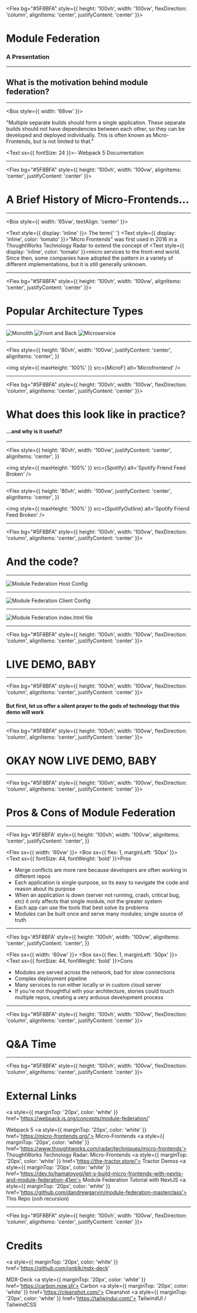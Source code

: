 <!-- Component Imports -->


<!-- Asset Imports -->


<!-- Start Presentation -->

<Flex bg="#5F8BFA" style={{ height: '100vh', width: '100vw', flexDirection: 'column', alignItems: 'center', justifyContent: 'center' }}>

# Module Federation

### A Presentation

</Flex>

---

## What is the motivation behind module federation?

---

<Box style={{ width: '68vw' }}>

<Text>

"Multiple separate builds should form a single application. These separate builds should not have dependencies between each other, so they can be developed and deployed individually. This is often known as Micro-Frontends, but is not limited to that."

</Text>

<Text sx={{ fontSize: 24 }}>- Webpack 5 Documentation</Text>

</Box>

---

<Flex bg="#5F8BFA" style={{ height: '100vh', width: '100vw', alignItems: 'center', justifyContent: 'center' }}>

# A Brief History of Micro-Frontends...

</Flex>

---

<Box style={{ width: '65vw', textAlign: 'center' }}>

<Text style={{ display: 'inline' }}>
  The term{' '}
  <Text style={{ display: 'inline', color: 'tomato' }}>"Micro Frontends" </Text>
  was first used in 2016 in a ThoughtWorks Technology Radar to extend the concept
  of <Text style={{ display: 'inline', color: 'tomato' }}>micro services </Text>
  to the front-end world. Since then, some companies have adopted the pattern in
  a variety of different implementations, but it is still generally unknown.
</Text>

</Box>

---

<Flex bg="#5F8BFA" style={{ height: '100vh', width: '100vw', alignItems: 'center', justifyContent: 'center' }}>

# Popular Architecture Types

</Flex>

---

<Flex>
  <Flex>
    <img style={{ maxHeight: '60vh' }} src={Mono} alt='Monolith' />
  </Flex>
  <Steps>
    <Flex>
      <img style={{ maxHeight: '60vh' }} src={FAB} alt='Front and Back' />
    </Flex>
    <Flex>
      <img style={{ maxHeight: '60vh' }} src={MicroS} alt='Microservice' />
    </Flex>
  </Steps>
</Flex>

---

<Flex
  style={{
    height: '80vh',
    width: '100vw',
    justifyContent: 'center',
    alignItems: 'center',
  }}
>
  <img style={{ maxHeight: '100%' }} src={MicroF} alt='Microfrontend' />
</Flex>

---

<Flex bg="#5F8BFA" style={{ height: '100vh', width: '100vw', flexDirection: 'column', alignItems: 'center', justifyContent: 'center' }}>

# What does this look like in practice?

#### ...and why is it useful?

</Flex>

---

<Flex
  style={{
    height: '80vh',
    width: '100vw',
    justifyContent: 'center',
    alignItems: 'center',
  }}
>
  <img
    style={{ maxHeight: '100%' }}
    src={Spotify}
    alt='Spotify Friend Feed Broken'
  />
</Flex>

---

<Flex
  style={{
    height: '80vh',
    width: '100vw',
    justifyContent: 'center',
    alignItems: 'center',
  }}
>
  <img
    style={{ maxHeight: '100%' }}
    src={SpotifyOutline}
    alt='Spotify Friend Feed Broken'
  />
</Flex>

---

<Flex bg="#5F8BFA" style={{ height: '100vh', width: '100vw', flexDirection: 'column', alignItems: 'center', justifyContent: 'center' }}>

# And the code?

</Flex>

---

<Flex>
  <img
    style={{ maxHeight: '80vh' }}
    src={MFHost}
    alt='Module Federation Host Config'
  />
</Flex>

---

<Flex>
  <img
    style={{ maxHeight: '80vh' }}
    src={MFClient}
    alt='Module Federation Client Config'
  />
</Flex>

---

<Flex>
  <img
    style={{ maxHeight: '80vh' }}
    src={MFIndex}
    alt='Module Federation index.html file'
  />
</Flex>

---

<Flex bg="#5F8BFA" style={{ height: '100vh', width: '100vw', flexDirection: 'column', alignItems: 'center', justifyContent: 'center' }}>

# LIVE DEMO, BABY

</Flex>

---

<Flex bg="#5F8BFA" style={{ height: '100vh', width: '100vw', flexDirection: 'column', alignItems: 'center', justifyContent: 'center' }}>

#### But first, let us offer a silent prayer to the gods of technology that this demo will work

</Flex>

---

<Flex bg="#5F8BFA" style={{ height: '100vh', width: '100vw', flexDirection: 'column', alignItems: 'center', justifyContent: 'center' }}>

# OKAY NOW LIVE DEMO, BABY

</Flex>

---

<Flex bg="#5F8BFA" style={{ height: '100vh', width: '100vw', flexDirection: 'column', alignItems: 'center', justifyContent: 'center' }}>

# Pros & Cons of Module Federation

</Flex>

---

<Flex
  bg='#5F8BFA'
  style={{
    height: '100vh',
    width: '100vw',
    alignItems: 'center',
    justifyContent: 'center',
  }}
>
  <Flex sx={{ width: '60vw' }}>
    <Box sx={{ flex: 1, marginLeft: '50px' }}>
      <Text sx={{ fontSize: 44, fontWeight: 'bold' }}>Pros</Text>
      <ul>
        <Steps>
          <li>
            Merge conflicts are more rare because developers are often working
            in different repos
          </li>
          <li>
            Each application is single-purpose, so its easy to navigate the code
            and reason about its purpose
          </li>
          <li>
            When an application is down (server not running, crash, critical
            bug, etc) it only affects that single module, not the greater system
          </li>
          <li>Each app can use the tools that best solve its problems</li>
          <li>
            Modules can be built once and serve many modules; single source of
            truth
          </li>
        </Steps>
      </ul>
    </Box>
  </Flex>
</Flex>

---

<Flex
  bg='#5F8BFA'
  style={{
    height: '100vh',
    width: '100vw',
    alignItems: 'center',
    justifyContent: 'center',
  }}
>
  <Flex sx={{ width: '60vw' }}>
    <Box sx={{ flex: 1, marginLeft: '50px' }}>
      <Text sx={{ fontSize: 44, fontWeight: 'bold' }}>Cons</Text>
      <ul>
        <Steps>
          <li>
            Modules are served across the network, bad for slow connections
          </li>
          <li>Complex deployment pipeline</li>
          <li>Many services to run either locally or in custom cloud server</li>
          <li>
            If you're not thoughtful with your architecture, stories could touch
            multiple repos, creating a very arduous development process
          </li>
        </Steps>
      </ul>
    </Box>
  </Flex>
</Flex>

---

<Flex bg="#5F8BFA" style={{ height: '100vh', width: '100vw', flexDirection: 'column', alignItems: 'center', justifyContent: 'center' }}>

# Q&A Time

</Flex>

---

<Flex bg="#5F8BFA" style={{ height: '100vh', width: '100vw', flexDirection: 'column', alignItems: 'center', justifyContent: 'center' }}>

# External Links

<a
  style={{ marginTop: '20px', color: 'white' }}
  href='https://webpack.js.org/concepts/module-federation/'
>
  Webpack 5
</a>
<a style={{ marginTop: '20px', color: 'white' }} href='https://micro-frontends.org/'>
  Micro-Frontends
</a>
<a style={{ marginTop: '20px', color: 'white' }} href='https://www.thoughtworks.com/radar/techniques/micro-frontends'>
  ThoughtWorks Technology Radar: Micro-Frontends
</a>
<a style={{ marginTop: '20px', color: 'white' }} href='https://the-tractor.store/'>
  Tractor Demos
</a>
<a style={{ marginTop: '20px', color: 'white' }} href='https://dev.to/hamatoyogi/let-s-build-micro-frontends-with-nextjs-and-module-federation-41en'>
  Module Federation Tutorial with NextJS
</a>
<a style={{ marginTop: '20px', color: 'white' }} href='https://github.com/dandrewgarvin/module-federation-masterclass'>
  This Repo (ooh recursion)
</a>

</Flex>

---

<Flex bg="#5F8BFA" style={{ height: '100vh', width: '100vw', flexDirection: 'column', alignItems: 'center', justifyContent: 'center' }}>

# Credits

<a
  style={{ marginTop: '20px', color: 'white' }}
  href='https://github.com/jxnblk/mdx-deck'
>
  MDX-Deck
</a>
<a style={{ marginTop: '20px', color: 'white' }} href='https://carbon.now.sh'>
  Carbon
</a>
<a style={{ marginTop: '20px', color: 'white' }} href='https://cleanshot.com/'>
  Cleanshot
</a>
<a style={{ marginTop: '20px', color: 'white' }} href='https://tailwindui.com/'>
  TailwindUI / TailwindCSS
</a>

</Flex>
